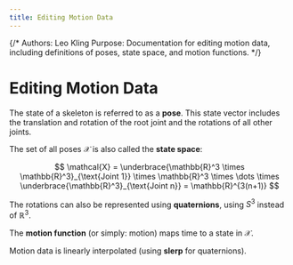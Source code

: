 ```yaml
---
title: Editing Motion Data
---
```


{/*
Authors: Leo Kling
Purpose: Documentation for editing motion data, including definitions of poses, state space, and motion functions.
*/}

# Editing Motion Data

The state of a skeleton is referred to as a **pose**. This state vector includes the translation and rotation of the root joint and the rotations of all other joints.

The set of all poses $\mathcal{X}$ is also called the **state space**:

$$
\mathcal{X} = \underbrace{\mathbb{R}^3 \times \mathbb{R}^3}_{\text{Joint 1}} \times \mathbb{R}^3 \times \dots \times \underbrace{\mathbb{R}^3}_{\text{Joint n}} = \mathbb{R}^{3(n+1)}
$$

The rotations can also be represented using **quaternions**, using $S^3$ instead of $\mathbb{R}^3$.

The **motion function** (or simply: motion) maps time to a state in $\mathcal{X}$.

Motion data is linearly interpolated (using **slerp** for quaternions).

